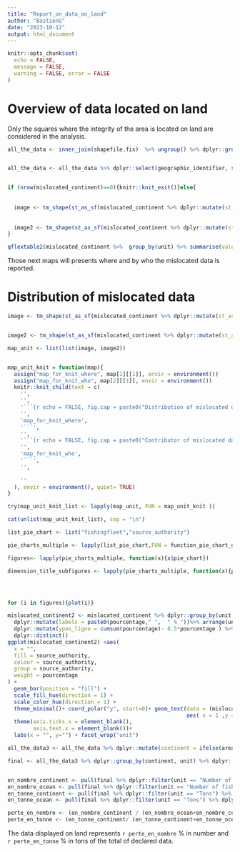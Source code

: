 ```yaml
---
title: "Report_on_data_on_land"
author: "BastienG"
date: "2023-10-12"
output: html_document
---
```

  
```r

knitr::opts_chunk$set(
  echo = FALSE,
  message = FALSE,
  warning = FALSE, error = FALSE
)


```


# Overview of data located on land

Only the squares where the integrity of the area is located on land are considered in the analysis.

```r

all_the_data <- inner_join(shapefile.fix)  %>% ungroup() %>% dplyr::group_by(geographic_identifier, st_area, unit, source_authority, area_competence) %>% dplyr::summarise(value= sum(value, na.rm = TRUE))%>% dplyr::distinct() %>% dplyr::inner_join(world_sf2 , by = c("geographic_identifier", "st_area") ) 


all_the_data <- all_the_data %>% dplyr::select(geographic_identifier, st_area, value, geom, unit, source_authority,area_competence)


if (nrow(mislocated_continent)==0){knitr::knit_exit()}else{
  
  
  image <- tm_shape(st_as_sf(mislocated_continent %>% dplyr::mutate(st_area = as.factor(st_area))))+tm_fill("value")+tm_facets(by=c("st_area","unit"), free.coords = FALSE)+tm_shape(continent)+tm_borders()#+tm_text("source_authority")#+tm_shape(continent)+tm_borders() 
  
  
  image2 <- tm_shape(st_as_sf(mislocated_continent %>% dplyr::mutate(st_area = as.factor(st_area))))+tm_fill("source_authority")+tm_facets(by=c("st_area","unit"), free.coords = FALSE)+tm_shape(continent)+tm_borders()
}


```

```r

qflextable2(mislocated_continent %>%  group_by(unit) %>% summarise(value = sum(value)), captionn = "Value of data reported on continent by unit ")

```

Those next maps will presents where and by who the mislocated data is reported.


# Distribution of mislocated data 


```r

image <- tm_shape(st_as_sf(mislocated_continent %>% dplyr::mutate(st_area = as.factor(st_area))))+tm_fill("value")+tm_facets(by=c("st_area","unit"), free.coords = FALSE)+tm_borders("grey", lw = 0.1)+tm_shape(continent)+tm_borders()#+tm_text("source_authority")#+tm_shape(continent)+tm_borders() 


image2 <- tm_shape(st_as_sf(mislocated_continent %>% dplyr::mutate(st_area = as.factor(st_area))))+tm_fill("source_authority")+tm_borders("red", lw = 0.1)+tm_facets(by=c("st_area","unit"), free.coords = FALSE)+tm_shape(continent)+tm_borders()

map_unit <- list(list(image, image2))



```


```r
map_unit_knit = function(map){
  assign("map_for_knit_where", map[1][[1]], envir = environment())
  assign("map_for_knit_who", map[2][[1]], envir = environment())
  knitr::knit_child(text = c(
    '',
    '',
    '```{r echo = FALSE, fig.cap = paste0("Distribution of mislocated data in value")}',
    '',
    'map_for_knit_where',
    '```',
    '',
    '```{r echo = FALSE, fig.cap = paste0("Contributor of mislocated data")}',
    '',
    'map_for_knit_who',
    '```',
    '',
    
    ''
  ), envir = environment(), quiet= TRUE)
}
```


```r
try(map_unit_knit_list <- lapply(map_unit, FUN = map_unit_knit ))
```

```r
cat(unlist(map_unit_knit_list), sep = "\n")
```


```r

list_pie_chart <- list("fishingfleet","source_authority")

pie_charts_multiple <- lapply(list_pie_chart,FUN = function_pie_chart_df, first= mislocated_continent %>% ungroup() %>% select(geographic_identifier) %>% inner_join(data, by = "geographic_identifier"), topn = 3, title_yes_no = FALSE, titre_1 = "Mislocated data" )

figures<- lapply(pie_charts_multiple, function(x){x$pie_chart})

dimension_title_subfigures <- lapply(pie_charts_multiple, function(x){paste0("Distribution in value for the dimension ", x$dimension)})





```

```r

for (i in figures){plot(i)}

```

```r

mislocated_continent2 <- mislocated_continent %>% dplyr::group_by(unit, source_authority) %>% arrange(unit,desc(source_authority)) %>% dplyr::summarise(value = sum(value, na.rm = TRUE))  %>% ungroup() %>% dplyr::group_by(unit) %>%  dplyr::mutate(pourcentage = prop.table(value)*100)%>%
  dplyr::mutate(labels = paste0(pourcentage," ",  " % "))%>% arrange(unit,desc( source_authority)) %>% 
  dplyr::mutate(ypos_ligne = cumsum(pourcentage)- 0.5*pourcentage ) %>%
  dplyr::distinct()
ggplot(mislocated_continent2) +aes(
  x = "",
  fill = source_authority,
  colour = source_authority,
  group = source_authority,
  weight = pourcentage
) +
  geom_bar(position = "fill") +
  scale_fill_hue(direction = 1) +
  scale_color_hue(direction = 1) +
  theme_minimal()+ coord_polar("y", start=0)+ geom_text(data = (mislocated_continent2 %>% mutate_if(is.numeric, round)), size = 3,
                                                        aes( x = 1 ,y = ypos_ligne/100, label = paste0(pourcentage,"%")), color = "black")+
  theme(axis.ticks.x = element_blank(),
        axis.text.x = element_blank())+
  labs(x = "", y="") + facet_wrap("unit")

```

```r

all_the_data3 <- all_the_data %>% dplyr::mutate(continent = ifelse(area_competence != "continent", "ocean", "continent"))

```


```r
final <- all_the_data3 %>% dplyr::group_by(continent, unit) %>% dplyr::summarise(value = sum(value))


en_nombre_continent <- pull(final %>% dplyr::filter(unit == "Number of fish") %>% dplyr::filter(continent == "continent"))
en_nombre_ocean <- pull(final %>% dplyr::filter(unit == "Number of fish") %>% dplyr::filter(continent == "ocean"))
en_tonne_continent <- pull(final %>% dplyr::filter(unit == "Tons") %>% dplyr::filter(continent == "continent"))
en_tonne_ocean <- pull(final %>% dplyr::filter(unit == "Tons") %>% dplyr::filter(continent == "ocean"))

perte_en_nombre <- (en_nombre_continent / (en_nombre_ocean+en_nombre_continent))*100
perte_en_tonne <- (en_tonne_continent/ (en_tonne_continent+en_tonne_ocean))*100


```

The data displayed on land represents `r perte_en_nombre` % in number and `r perte_en_tonne` % in tons of the total of declared data. 
